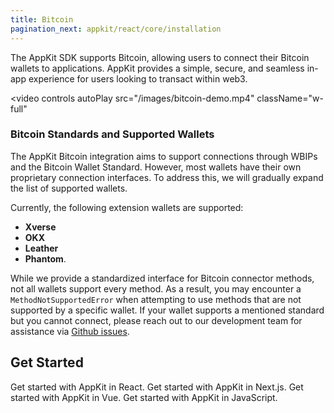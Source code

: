 ```yaml
---
title: Bitcoin
pagination_next: appkit/react/core/installation
---
```


The AppKit SDK supports Bitcoin, allowing users to connect their Bitcoin wallets to applications. AppKit provides a simple, secure, and seamless in-app experience for users looking to transact within web3.

<video
  controls
  autoPlay
  src="/images/bitcoin-demo.mp4"
  className="w-full"
></video>

### Bitcoin Standards and Supported Wallets

The AppKit Bitcoin integration aims to support connections through WBIPs and the Bitcoin Wallet Standard. However, most wallets have their own proprietary connection interfaces. To address this, we will gradually expand the list of supported wallets.

Currently, the following extension wallets are supported:

- **Xverse**
- **OKX**
- **Leather**
- **Phantom**.

While we provide a standardized interface for Bitcoin connector methods, not all wallets support every method. As a result, you may encounter a `MethodNotSupportedError` when attempting to use methods that are not supported by a specific wallet.
If your wallet supports a mentioned standard but you cannot connect, please reach out to our development team for assistance via [Github issues](https://github.com/reown-com/appkit/issues/new/choose).
<Card title="Try Demo" href="https://appkit-lab.reown.com/appkit/?name=bitcoin" horizontal />


## Get Started

<CardGroup cols={2}>
  <Card title="React" icon="react" href="/appkit/react/core/installation#bitcoin">
    Get started with AppKit in React.
  </Card>

  <Card title="Next.js" icon="square-n" href="/appkit/next/core/installation#bitcoin">
    Get started with AppKit in Next.js.
  </Card>

  <Card title="Vue" icon="vuejs" href="/appkit/vue/core/installation#bitcoin">
    Get started with AppKit in Vue.
  </Card>

  <Card title="JavaScript" icon="js" href="/appkit/javascript/core/installation#bitcoin">
    Get started with AppKit in JavaScript.
  </Card>
</CardGroup>
